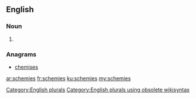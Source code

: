 ==English==

===Noun===
{{head|en}}

# {{plural of|schemie}}

===Anagrams===
* [[chemises#English|chemises]]

[[Category:English plurals]][[Category:English plurals using obsolete wikisyntax]]

[[ar:schemies]]
[[fr:schemies]]
[[ku:schemies]]
[[my:schemies]]